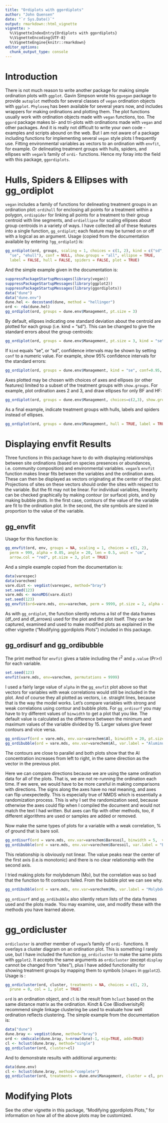---
title: "Ordiplots with ggordiplots"
author: "John Quensen"
date: "`r Sys.Date()`"
output: rmarkdown::html_vignette
vignette: >
  %\VignetteIndexEntry{Ordiplots with ggordiplots}
  %\VignetteEncoding{UTF-8}
  %\VignetteEngine{knitr::rmarkdown}
editor_options: 
  chunk_output_type: console
---

# Introduction

There is not much reason to write another package for making simple ordination plots with `ggplot`. Gavin Simpson wrote his `ggvegan` package to provide `autoplot` methods for several classes of `vegan` ordination objects with `ggplot`. `Phyloseq` has been available for several years now, and includes wrappers for making ordinations and plotting them. The plot functions usually work with ordination objects made with `vegan` functions, too. The `ggord` package makes bi- and tri-plots with ordinations made with `vegan` and other packages. And it is really not difficult to write your own code - examples and scripts abound on the web. But I am not aware of a package including functions for implementing several `vegan` style plots I frequently use. Fitting environmental variables as vectors to an ordination with `envfit`, for example. Or delineating treatment groups with hulls, spiders, and ellipses with `vegan`'s family of `ordi-` functions. Hence my foray into the field with this package, `ggordiplots`.   

# Hulls, Spiders & Ellipses with gg_ordiplot  

`vegan` includes a family of functions for delineating treatment groups in an ordination plot: `ordihull` for enclosing all points for a treatment within a polygon, `ordispider` for linking all points for a treatment to their group centroid with line segments, and `ordiellipse` for scaling ellipses about group centroids in a variety of ways. I have collected all of these features into a single function, `gg_ordiplot`; each feature may be turned on or off with a logical as an argument. Usage (copied from the documentation available by entering `?gg_ordiplot`) is:  

```{r, eval=FALSE, tidy=TRUE}
gg_ordiplot(ord, groups, scaling = 1, choices = c(1, 2), kind = c("sd",
  "se", "ehull"), conf = NULL, show.groups = "all", ellipse = TRUE,
  label = FALSE, hull = FALSE, spiders = FALSE, plot = TRUE)
```

And the simple example given in the documentation is:  

```{r, tidy=TRUE}
suppressPackageStartupMessages(library(vegan))
suppressPackageStartupMessages(library(ggplot2))
suppressPackageStartupMessages(library(ggordiplots))
data("dune")
data("dune.env")
dune.hel <- decostand(dune, method = "hellinger")
ord <- rda(dune.hel)
gg_ordiplot(ord, groups = dune.env$Management, pt.size = 3)
```

By default, ellipses indicating one standard deviation about the centroid are plotted for each group (i.e. kind = "sd"). This can be changed to give the standard errors about the group centroids:  

```{r, tidy=TRUE}
gg_ordiplot(ord, groups = dune.env$Management, pt.size = 3, kind = "se")
```

If `kind` equals "se", or "sd", confidence intervals may be shown by setting `conf` to a numeric value. For example, show 95% confidence intervals for the standard errors:  

```{r, tidy=TRUE}
gg_ordiplot(ord, groups = dune.env$Management, kind = "se", conf=0.95, pt.size = 3)
```

Axes plotted may be chosen with choices of axes and ellipses (or other features) limited to a subset of the treatment groups with `show.groups`. For example, plot ordination axes 2 and 3, and draw ellipses for only BF and HF:  

```{r, tidy=TRUE}
gg_ordiplot(ord, groups = dune.env$Management, choices=c(2,3), show.groups = c("BF", "HF"),  kind = "se", pt.size = 3, conf=0.95)
```

As a final example, indicate treatment groups with hulls, labels and spiders instead of ellipses.    

```{r, tidy=TRUE}
gg_ordiplot(ord, groups = dune.env$Management, hull = TRUE, label = TRUE, spiders = TRUE, ellipse = FALSE, pt.size = 3, plot = TRUE)
```


# Displaying envfit Results

Three functions in this package have to do with displaying relationships between site ordinations (based on species presences or abundances, i.e. community composition) and environmental variables. `vegan`'s `envfit` function makes linear fits between the variables and the ordination axes. These can then be displayed as vectors originating at the center of the plot. Projections of sites on these vectors should order the sites with respect to the variable. But the fit may not be linear. For individual variables, linearity can be checked graphically by making contour (or surface) plots, and by making bubble plots. In the first case, contours of the value of the variable are fit to the ordination plot. In the second, the site symbols are sized in proportion to the value of the variable.  

## gg_envfit

Usage for this function is:  

```{r, eval=FALSE, tidy=TRUE}
gg_envfit(ord, env, groups = NA, scaling = 1, choices = c(1, 2),
  perm = 999, alpha = 0.05, angle = 20, len = 0.5, unit = "cm",
  arrow.col = "red", pt.size = 3, plot = TRUE)
```

And a simple example copied from the documentation is:  

```{r, tidy=TRUE}
data(varespec)
data(varechem)
vare.dist <- vegdist(varespec, method="bray")
set.seed(123)
vare.mds <- monoMDS(vare.dist)
set.seed(123)
gg_envfit(ord=vare.mds, env=varechem, perm = 9999, pt.size = 2, alpha = 0.2)
```

As with `gg_ordiplot`, the function silently returns a list of the data frames (df_ord and df_arrows) used for the plot and the plot itself. They can be captured, examined and used to make modified plots as explained in the other vignette ("Modifying ggordiplots Plots") included in this package.  

## gg_ordisurf and gg_ordibubble

The print method for `envfit` gives a table including the r^2^ and `p.value` (Pr>r) for each variable.  

```{r, tidy=TRUE}
set.seed(123)
envfit(vare.mds, env=varechem, permutations = 9999)
```

I used a fairly large value of `alpha` in the `gg_envfit` plot above so that vectors for variables with weak correlations would still be included in the plot. And of course they all plotted as vectors, i.e. straight lines, because that is the way the model works. Let's compare variables with strong and weak correlations using contour and bubble plots. For `gg_ordisurf` you may have to try different values of `binwidth` to get a plot that you like. The default value is calculated as the difference between the minimum and maximum values of the variable divided by 15. Larger values give fewer contours and vice versa.  

```{r, tidy=TRUE}
gg_ordisurf(ord = vare.mds, env.var=varechem$Al, binwidth = 20, pt.size = 1, var.label = "Aluminum")
gg_ordibubble(ord = vare.mds, env.var=varechem$Al, var.label = "Aluminum")
```

The contours are close to parallel and both plots show that the Al concentration increases from left to right, in the same direction as the vector in the previous plot.  

Here we can compare directions because we are using the same ordination data for all of the plots. That is, we are not re-running the ordination each time. If we were, we would have to be more careful in making comparisons with directions. The signs along the axes have no real meaning, and axes can flip unexpectedly. This is especially true of NMDS which is essentially a randomization process. This is why I set the randomization seed, because otherwise the axes could flip when I compiled the document and would not match the text I had written. But axes can flip with other methods, too, if different algorithms are used or samples are added or removed.   

Now make the same types of plots for a variable with a weak correlation, % of ground that is bare soil.

```{r, tidy=TRUE}
gg_ordisurf(ord = vare.mds, env.var=varechem$Baresoil, binwidth = 5,  var.label = "Bare Soil")
gg_ordibubble(ord = vare.mds, env.var=varechem$Baresoil, var.label = "Bare Soil")
```

This relationship is obviously not linear. The value peaks near the center of the first axis (i.e.is monotonic) and there is no clear relationship with the second axis. 

I tried making plots for molybdenum (Mo), but the correlation was so bad that the function to fit contours failed. From the bubble plot we can see why.  

```{r, tidy=TRUE}
gg_ordibubble(ord = vare.mds, env.var=varechem$Mo, var.label = "Molybdenum")
```

`gg_ordisurf` and `gg_ordibubble` also silently return lists of the data frames used and the plots made. You may examine, use, and modify these with the methods you have learned above.  

# gg_ordicluster  

`ordicluster` is another member of `vegan`'s family of `ordi-` functions. It overlays a cluster diagram on an ordination plot. This is something I rarely use, but I have included the function `gg_ordicluster` to make the same plots with `ggplot2`. It accepts the same arguments as `ordicluster` (except `display` cannot be changed from "sites"), plus I have added functionality for showing treatment groups by mapping them to symbols (`shapes` in `ggplot2`). Usage is :  

```{r, eval=FALSE, tidy=TRUE}
gg_ordicluster(ord, cluster, treatments = NA, choices = c(1, 2),
  prune = 0, col = 1, plot = TRUE)
```

`ord` is an ordination object, and `cl` is the result from `hclust` based on the same distance matrix as the ordination.  Kindt & Coe (BiodiverisityR) recommend single linkage clustering be used to evaluate how well ordination reflects clustering. The simple example from the documentation is:  
  
```{r, tidy=TRUE}
data("dune")
dune.bray <- vegdist(dune, method="bray")
ord <- cmdscale(dune.bray, k=nrow(dune)-1, eig=TRUE, add=TRUE)
cl <- hclust(dune.bray, method="single")
gg_ordicluster(ord, cluster=cl)
```

And to demonstrate results with additional arguments:  

```{r, tidy=TRUE}
data(dune.env)
cl <- hclust(dune.bray, method="complete")
gg_ordicluster(ord, treatments = dune.env$Management, cluster = cl, prune = 3, col = cutree(cl, 4), pt.size = 2)
```


# Modifying Plots

See the other vignette in this package, "Modifying ggordiplots Plots," for information on how all of the above plots may be customized. 
